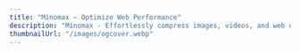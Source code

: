 ---
title: "Minomax – Optimize Web Performance"
description: "Minomax - Effortlessly compress images, videos, and web documents while seamlessly integrating into your CI/CD pipeline. Enhance website speed, SEO, and user experience with the power of Minomax."
thumbnailUrl: "/images/ogcover.webp"
---


<Home />
